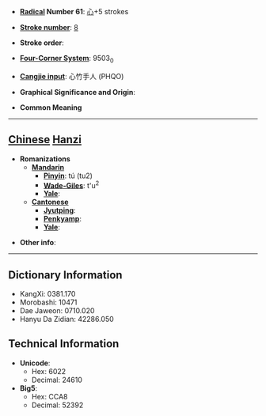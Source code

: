 * '''[[Wiktionary:Chinese radical index| Radical]] Number 61''': [[Wiktionary:Chinese radical index 心|心]]+5 strokes

* '''[[Wiktionary:Chinese total strokes index|Stroke number]]''': [[Wiktionary:Chinese total strokes index 8|8]]

* '''Stroke order''': 

* '''[[Wiktionary:Chinese four corner index|Four-Corner System]]''': 9503<sub>0</sub>

* '''[[Wiktionary:Chinese Cangjie index|Cangjie input]]''': 心竹手人 (PHQO)

* '''Graphical Significance and Origin''': 

* '''Common Meaning'''

----

== [[Chinese]] [[Hanzi]] ==

* '''Romanizations'''
** '''[[Mandarin]]'''
*** '''[[Pinyin]]''': tú (tu2)
*** '''[[Wade-Giles]]''': t'u<sup>2</sup>
*** '''[[Yale]]''': 
** '''[[Cantonese]]'''
*** '''[[Jyutping]]''':
*** '''[[Penkyamp]]''': 
*** '''[[Yale]]''': 

* '''Other info''': 

----

== Dictionary Information ==

* KangXi: 0381.170
* Morobashi: 10471
* Dae Jaweon: 0710.020
* Hanyu Da Zidian: 42286.050

== Technical Information ==

* '''Unicode''':
** Hex: 6022
** Decimal: 24610
* '''Big5''':
** Hex: CCA8
** Decimal: 52392